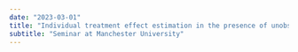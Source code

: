 ```yaml
---
date: "2023-03-01"
title: "Individual treatment effect estimation in the presence of unobserved confounding using proxies "
subtitle: "Seminar at Manchester University"
---
```


## {background-image=pngslides/page_001.png background-size=contain background-repeat=no-repeat}
## {background-image=pngslides/page_002.png background-size=contain background-repeat=no-repeat}
## {background-image=pngslides/page_003.png background-size=contain background-repeat=no-repeat}
## {background-image=pngslides/page_004.png background-size=contain background-repeat=no-repeat}
## {background-image=pngslides/page_005.png background-size=contain background-repeat=no-repeat}
## {background-image=pngslides/page_006.png background-size=contain background-repeat=no-repeat}
## {background-image=pngslides/page_007.png background-size=contain background-repeat=no-repeat}
## {background-image=pngslides/page_008.png background-size=contain background-repeat=no-repeat}
## {background-image=pngslides/page_009.png background-size=contain background-repeat=no-repeat}
## {background-image=pngslides/page_010.png background-size=contain background-repeat=no-repeat}
## {background-image=pngslides/page_011.png background-size=contain background-repeat=no-repeat}
## {background-image=pngslides/page_012.png background-size=contain background-repeat=no-repeat}
## {background-image=pngslides/page_013.png background-size=contain background-repeat=no-repeat}
## {background-image=pngslides/page_014.png background-size=contain background-repeat=no-repeat}
## {background-image=pngslides/page_015.png background-size=contain background-repeat=no-repeat}
## {background-image=pngslides/page_016.png background-size=contain background-repeat=no-repeat}
## {background-image=pngslides/page_017.png background-size=contain background-repeat=no-repeat}
## {background-image=pngslides/page_018.png background-size=contain background-repeat=no-repeat}
## {background-image=pngslides/page_019.png background-size=contain background-repeat=no-repeat}
## {background-image=pngslides/page_020.png background-size=contain background-repeat=no-repeat}
## {background-image=pngslides/page_021.png background-size=contain background-repeat=no-repeat}
## {background-image=pngslides/page_022.png background-size=contain background-repeat=no-repeat}
## {background-image=pngslides/page_023.png background-size=contain background-repeat=no-repeat}
## {background-image=pngslides/page_024.png background-size=contain background-repeat=no-repeat}
## {background-image=pngslides/page_025.png background-size=contain background-repeat=no-repeat}
## {background-image=pngslides/page_026.png background-size=contain background-repeat=no-repeat}
## {background-image=pngslides/page_027.png background-size=contain background-repeat=no-repeat}
## {background-image=pngslides/page_028.png background-size=contain background-repeat=no-repeat}
## {background-image=pngslides/page_029.png background-size=contain background-repeat=no-repeat}
## {background-image=pngslides/page_030.png background-size=contain background-repeat=no-repeat}
## {background-image=pngslides/page_031.png background-size=contain background-repeat=no-repeat}
## {background-image=pngslides/page_032.png background-size=contain background-repeat=no-repeat}
## {background-image=pngslides/page_033.png background-size=contain background-repeat=no-repeat}
## {background-image=pngslides/page_034.png background-size=contain background-repeat=no-repeat}
## {background-image=pngslides/page_035.png background-size=contain background-repeat=no-repeat}
## {background-image=pngslides/page_036.png background-size=contain background-repeat=no-repeat}
## {background-image=pngslides/page_037.png background-size=contain background-repeat=no-repeat}
## {background-image=pngslides/page_038.png background-size=contain background-repeat=no-repeat}
## {background-image=pngslides/page_039.png background-size=contain background-repeat=no-repeat}
## {background-image=pngslides/page_040.png background-size=contain background-repeat=no-repeat}
## {background-image=pngslides/page_041.png background-size=contain background-repeat=no-repeat}
## {background-image=pngslides/page_042.png background-size=contain background-repeat=no-repeat}
## {background-image=pngslides/page_043.png background-size=contain background-repeat=no-repeat}
## {background-image=pngslides/page_044.png background-size=contain background-repeat=no-repeat}
## {background-image=pngslides/page_045.png background-size=contain background-repeat=no-repeat}
## {background-image=pngslides/page_046.png background-size=contain background-repeat=no-repeat}
## {background-image=pngslides/page_047.png background-size=contain background-repeat=no-repeat}
## {background-image=pngslides/page_048.png background-size=contain background-repeat=no-repeat}
## {background-image=pngslides/page_049.png background-size=contain background-repeat=no-repeat}
## {background-image=pngslides/page_050.png background-size=contain background-repeat=no-repeat}
## {background-image=pngslides/page_051.png background-size=contain background-repeat=no-repeat}
## {background-image=pngslides/page_052.png background-size=contain background-repeat=no-repeat}
## {background-image=pngslides/page_053.png background-size=contain background-repeat=no-repeat}
## {background-image=pngslides/page_054.png background-size=contain background-repeat=no-repeat}
## {background-image=pngslides/page_055.png background-size=contain background-repeat=no-repeat}
## {background-image=pngslides/page_056.png background-size=contain background-repeat=no-repeat}
## {background-image=pngslides/page_057.png background-size=contain background-repeat=no-repeat}
## {background-image=pngslides/page_058.png background-size=contain background-repeat=no-repeat}
## {background-image=pngslides/page_059.png background-size=contain background-repeat=no-repeat}
## {background-image=pngslides/page_060.png background-size=contain background-repeat=no-repeat}
## {background-image=pngslides/page_061.png background-size=contain background-repeat=no-repeat}
## {background-image=pngslides/page_062.png background-size=contain background-repeat=no-repeat}
## {background-image=pngslides/page_063.png background-size=contain background-repeat=no-repeat}
## {background-image=pngslides/page_064.png background-size=contain background-repeat=no-repeat}
## {background-image=pngslides/page_065.png background-size=contain background-repeat=no-repeat}
## {background-image=pngslides/page_066.png background-size=contain background-repeat=no-repeat}
## {background-image=pngslides/page_067.png background-size=contain background-repeat=no-repeat}
## {background-image=pngslides/page_068.png background-size=contain background-repeat=no-repeat}
## {background-image=pngslides/page_069.png background-size=contain background-repeat=no-repeat}
## {background-image=pngslides/page_070.png background-size=contain background-repeat=no-repeat}
## {background-image=pngslides/page_071.png background-size=contain background-repeat=no-repeat}
## {background-image=pngslides/page_072.png background-size=contain background-repeat=no-repeat}
## {background-image=pngslides/page_073.png background-size=contain background-repeat=no-repeat}
## {background-image=pngslides/page_074.png background-size=contain background-repeat=no-repeat}
## {background-image=pngslides/page_075.png background-size=contain background-repeat=no-repeat}
## {background-image=pngslides/page_076.png background-size=contain background-repeat=no-repeat}
## {background-image=pngslides/page_077.png background-size=contain background-repeat=no-repeat}
## {background-image=pngslides/page_078.png background-size=contain background-repeat=no-repeat}
## {background-image=pngslides/page_079.png background-size=contain background-repeat=no-repeat}
## {background-image=pngslides/page_080.png background-size=contain background-repeat=no-repeat}
## {background-image=pngslides/page_081.png background-size=contain background-repeat=no-repeat}
## {background-image=pngslides/page_082.png background-size=contain background-repeat=no-repeat}
## {background-image=pngslides/page_083.png background-size=contain background-repeat=no-repeat}
## {background-image=pngslides/page_084.png background-size=contain background-repeat=no-repeat}
## {background-image=pngslides/page_085.png background-size=contain background-repeat=no-repeat}
## {background-image=pngslides/page_086.png background-size=contain background-repeat=no-repeat}
## {background-image=pngslides/page_087.png background-size=contain background-repeat=no-repeat}
## {background-image=pngslides/page_088.png background-size=contain background-repeat=no-repeat}
## {background-image=pngslides/page_089.png background-size=contain background-repeat=no-repeat}
## {background-image=pngslides/page_090.png background-size=contain background-repeat=no-repeat}
## {background-image=pngslides/page_091.png background-size=contain background-repeat=no-repeat}
## {background-image=pngslides/page_092.png background-size=contain background-repeat=no-repeat}
## {background-image=pngslides/page_093.png background-size=contain background-repeat=no-repeat}
## {background-image=pngslides/page_094.png background-size=contain background-repeat=no-repeat}
## {background-image=pngslides/page_095.png background-size=contain background-repeat=no-repeat}
## {background-image=pngslides/page_096.png background-size=contain background-repeat=no-repeat}
## {background-image=pngslides/page_097.png background-size=contain background-repeat=no-repeat}
## {background-image=pngslides/page_098.png background-size=contain background-repeat=no-repeat}
## {background-image=pngslides/page_099.png background-size=contain background-repeat=no-repeat}
## {background-image=pngslides/page_100.png background-size=contain background-repeat=no-repeat}
## {background-image=pngslides/page_101.png background-size=contain background-repeat=no-repeat}
## {background-image=pngslides/page_102.png background-size=contain background-repeat=no-repeat}
## {background-image=pngslides/page_103.png background-size=contain background-repeat=no-repeat}
## {background-image=pngslides/page_104.png background-size=contain background-repeat=no-repeat}
## {background-image=pngslides/page_105.png background-size=contain background-repeat=no-repeat}
## {background-image=pngslides/page_106.png background-size=contain background-repeat=no-repeat}